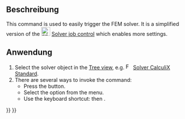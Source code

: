 <languages/>

{{Docnav
|[[FEM_SolverControl/de|LöserSteuerung]]
|[[FEM_ResultsPurge/de|ErgebnisseLöschen]]
|[[FEM_Workbench/de|FEM]]
|IconL=FEM_SolverControl.svg
|IconR=FEM_ResultsPurge.svg
|IconC=Workbench_FEM.svg
}}

{{GuiCommand
|Name=FEM SolverRun
|MenuLocation=Solve → Run Solver
|Workbenches=[[FEM_Workbench|FEM]]
|Shortcut={{KEY|S}} {{KEY|R}}
|SeeAlso=[[FEM_SolverControl|FEM Solver job control]]
}}

<span id="Description"></span>
==Beschreibung==

This command is used to easily trigger the FEM solver. It is a simplified version of the [[Image:FEM_SolverControl.svg|24px]] [[FEM_SolverControl|Solver job control]] which enables more settings.

<span id="Usage"></span>
==Anwendung==

# Select the solver object in the [[Tree_view|Tree view]], e.g. [[Image:FEM_SolverCalculixCcxtools.svg|16px]] [[FEM_SolverCalculixCcxtools|Solver CalculiX Standard]].
# There are several ways to invoke the command:
#* Press the {{Button|[[Image:FEM_SolverRun.svg|16px]] [[FEM_SolverRun|Run Solver]]}} button.
#* Select the {{MenuCommand|Solve → [[Image:FEM_SolverRun.svg|16px]] Run Solver}} option from the menu.
#* Use the keyboard shortcut: {{KEY|S}} then {{KEY|R}}.

{{Docnav
|[[FEM_SolverControl/de|LöserSteuerung]]
|[[FEM_ResultsPurge/de|ErgebnisseLöschen]]
|[[FEM_Workbench/de|FEM]]
|IconL=FEM_SolverControl.svg
|IconR=FEM_ResultsPurge.svg
|IconC=Workbench_FEM.svg
}}

{{FEM Tools navi{{#translation:}}}}
{{Userdocnavi{{#translation:}}}}